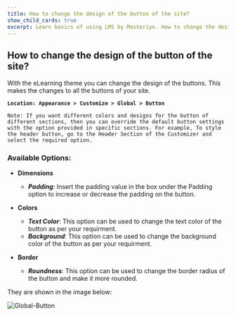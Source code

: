 ---
title: How to change the design of the button of the site?
show_child_cards: true
excerpt: Learn basics of using LMS by Masteriyo. How to change the design of the button of the site.
---

## How to change the design of the button of the site?

With the eLearning theme you can change the design of the buttons. This makes the changes to all the buttons of your site.

**```Location: Appearance > Customize > Global > Button```**

```
Note: If you want different colors and designs for the button of different sections, then you can override the default button settings with the option provided in specific sections. For example, To style the header button, go to the Header Section of the Customizer and select the required option.
```

### Available Options:

- **Dimensions**

  - ***Padding***: Insert the padding value in the box under the Padding option to increase or decrease the padding on the button.

- **Colors**
  - ***Text Color***: This option can be used to change the text color of the button as per your requirment.
  - ***Background***: This option can be used to change the background color of the button as per your requirment.

- **Border**
   - ***Roundness***: This option can be used to change the border radius of the button and make it more rounded.

They are shown in the image below:

![Global-Button](https://user-images.githubusercontent.com/109593521/183639662-1bd6a59d-be0f-48af-8561-c447967cc3cc.png)

